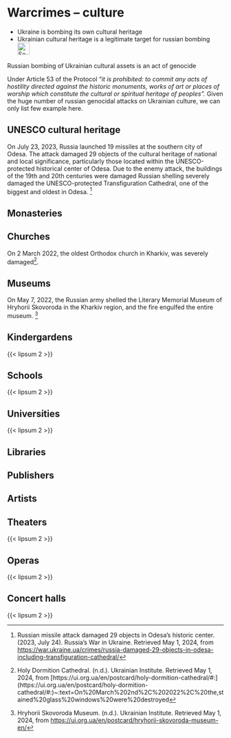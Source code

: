 # Warcrimes – culture {#sec-warcrimes-culture}

::: {.callout-caution title="Myth"}
- Ukraine is bombing its own cultural heritage
- Ukrainian cultural heritage is a legitimate target for russian bombing
[<br>![Search for topic in EUvsDisinfo](../all_common_img/EUvsDisinfo_400x240.jpg){height=2em}](https://euvsdisinfo.eu/disinformation-cases/?text=war%20(crime%7Ccrimes%7Ccriminal%7Ccriminals)%20(school%7Cuniversity%7Cmuseum%7Ckindergarden%7Ctheatre%7Cchurch%7Ccathedral%7Cmonastery%7Cabbey%7Cheritage)&sort=relevance)
:::

::: {.callout-tip title="Truth"}
Russian bombing of Ukrainian cultural assets is an act of genocide
:::

Under Article 53 of the Protocol “*it is prohibited: to commit any acts of hostility directed against the historic monuments, works of art or places of worship which constitute the cultural or spiritual heritage of peoples”.*  Given the huge number of russian genocidal attacks on Ukrainian culture, we can only list few example here.


## UNESCO cultural heritage

On July 23, 2023, Russia launched 19 missiles at the southern city of Odesa. The attack damaged 29 objects of the cultural heritage of national and local significance, particularly those located within the UNESCO-protected historical center of Odesa. Due to the enemy attack, the buildings of the 19th and 20th centuries were damaged Russian shelling severely damaged the UNESCO-protected Transfiguration Cathedral, one of the biggest and oldest in Odesa. [^warcrimes-culture-3]

## Monasteries


## Churches

On 2 March 2022, the oldest Orthodox church in Kharkiv, was severely damaged[^warcrimes-culture-1]. 

## Museums

On May 7, 2022, the Russian army shelled the Literary Memorial Museum of Hryhorii Skovoroda in the Kharkiv region, and the fire engulfed the entire museum. [^warcrimes-culture-2] 

## Kindergardens

{{< lipsum 2 >}}


## Schools

{{< lipsum 2 >}}


## Universities

{{< lipsum 2 >}}


## Libraries



## Publishers



## Artists



## Theaters


{{< lipsum 2 >}}


## Operas

{{< lipsum 2 >}}


## Concert halls

{{< lipsum 2 >}}


[^warcrimes-culture-1]:  Holy Dormition Cathedral. (n.d.). Ukrainian Institute. Retrieved May 1, 2024, from [https://ui.org.ua/en/postcard/holy-dormition-cathedral/\#:\](https://ui.org.ua/en/postcard/holy-dormition-cathedral/\#:\)~:text=On%20March%202nd%2C%202022%2C%20the,stained%20glass%20windows%20were%20destroyed

[^warcrimes-culture-2]:  Hryhorii Skovoroda Museum. (n.d.). Ukrainian Institute. Retrieved May 1, 2024, from [https://ui.org.ua/en/postcard/hryhorii-skovoroda-museum-en/](https://ui.org.ua/en/postcard/hryhorii-skovoroda-museum-en/)

[^warcrimes-culture-3]:  Russian missile attack damaged 29 objects in Odesa’s historic center. (2023, July 24). Russia’s War in Ukraine. Retrieved May 1, 2024, from [https://war.ukraine.ua/crimes/russia-damaged-29-objects-in-odesa-including-transfiguration-cathedral/](https://war.ukraine.ua/crimes/russia-damaged-29-objects-in-odesa-including-transfiguration-cathedral/)


[^warcrimes-culture-4]:  Rundfunk, B. (2022, June 9). Zerstörte Bildungslandschaft: Ukrainische Hochschulen unter Beschuss. Bayerischer Rundfunk. \[Destroyed educational landscape: Ukrainian universities under attack.\] [https://www.br.de/fernsehen/ard-alpha/sendungen/campus/ukraine-universitaeten-zerstoert-krieg-100.html](https://www.br.de/fernsehen/ard-alpha/sendungen/campus/ukraine-universitaeten-zerstoert-krieg-100.html)

[^warcrimes-culture-5]:  Knoche, M. (2024). Immer wieder Angriffe auf Bibliotheken im Krieg Russlands gegen die Ukraine. Aus Der Forschungs­Bibliothek Krekelborn. [https://doi.org/10.58079/vv4n](https://doi.org/10.58079/vv4n)

[^warcrimes-culture-6]:  Russische Raketen treffen Großdruckerei in Charkiw. \[ Russian missiles hit large printing plant in Kharkiv\]  (2024b, May 24). Börsenblatt. [https://www.boersenblatt.net/news/verlage-news/russische-raketen-treffen-grossdruckerei-charkiw-333107](https://www.boersenblatt.net/news/verlage-news/russische-raketen-treffen-grossdruckerei-charkiw-333107)

[^warcrimes-culture-7]:  The Destruction of Ukrainian Cultural Heritage during Russia’s Full-Scale Invasion in 2022 | Sciences Po CERI. (2022, March 11). Tous Droits Réservés CERI. [https://www.sciencespo.fr/ceri/en/content/dossiersduceri/destruction-ukrainian-cultural-heritage-during-russia-s-full-scale-invasion-2022](https://www.sciencespo.fr/ceri/en/content/dossiersduceri/destruction-ukrainian-cultural-heritage-during-russia-s-full-scale-invasion-2022)

[^warcrimes-culture-8]:  Hall, S. A. (2022, March 1). Kharkiv opera house and concert hall hit in attack on Ukraine’s second largest city. Classic FM. [https://www.classicfm.com/music-news/kharkiv-opera-house-concert-hall-ukraine-attacks/](https://www.classicfm.com/music-news/kharkiv-opera-house-concert-hall-ukraine-attacks/)

